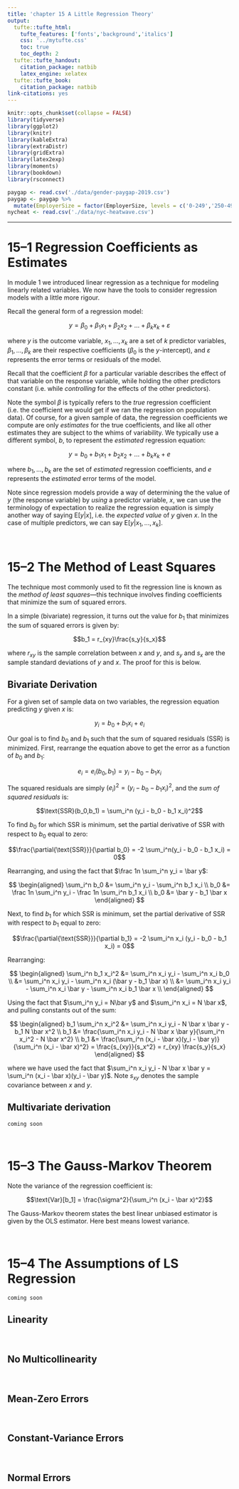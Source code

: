 ```yaml
---
title: 'chapter 15 A Little Regression Theory'
output:
  tufte::tufte_html:
    tufte_features: ['fonts','background','italics']
    css: '../mytufte.css'
    toc: true
    toc_depth: 2
  tufte::tufte_handout:
    citation_package: natbib
    latex_engine: xelatex
  tufte::tufte_book:
    citation_package: natbib
link-citations: yes
---
```


```r
knitr::opts_chunk$set(collapse = FALSE)
library(tidyverse)
library(ggplot2)
library(knitr)
library(kableExtra)
library(extraDistr)
library(gridExtra)
library(latex2exp)
library(moments)
library(bookdown)
library(rsconnect)
```

```r
paygap <- read.csv('./data/gender-paygap-2019.csv')
paygap <- paygap %>%
  mutate(EmployerSize = factor(EmployerSize, levels = c('0-249','250-499','500-999','1000-4999','5000-19999','20000+')))
nycheat <- read.csv('./data/nyc-heatwave.csv')
```

\newcommand{\E}{\text{E}}
\newcommand{\Var}{\text{Var}}
\newcommand{\SD}{\text{SD}}
\newcommand{\SE}{\text{SE}}
\newcommand{\Cov}{\text{Cov}}
\newcommand{\Cor}{\text{Cor}}
\renewcommand{\P}{\text{P}}
\newcommand{\pd}[2]{\frac{\partial #1}{\partial #2}}
\newcommand{\sumin}{\sum_i^n}
\newcommand{\Bias}{\text{Bias}}

\newcommand{\SSR}{\text{SSR}}

\newcommand{\mhat}[1]{\skew{3}\hat{#1}}

--- 

# 15--1 Regression Coefficients as Estimates

In module 1 we introduced linear regression as a technique for modeling linearly related variables. We now have the tools to consider regression models with a little more rigour.   

Recall the general form of a regression model:

$$y = \beta_0 + \beta_1  x_1 + \beta_2 x_2 + ... + \beta_k x_k + \varepsilon$$

where $y$ is the outcome variable, $x_1, ..., x_k$ are a set of $k$ predictor variables, $\beta_1, ..., \beta_k$ are their respective coefficients ($\beta_0$ is the $y$-intercept), and $\varepsilon$ represents the error terms or residuals of the model.  

Recall that the coefficient $\beta$ for a particular variable describes the effect of that variable on the response variable, while holding the other predictors constant (i.e. while *controlling* for the effects of the other predictors).   

Note the symbol $\beta$ is typically refers to the *true* regression coefficient (i.e. the coefficient we would get if we ran the regression on population data). Of course, for a given sample of data, the regression coefficients we compute are only *estimates* for the true coefficients, and like all other estimates they are subject to the whims of variability. We typically use a different symbol, $b$, to represent the *estimated* regression equation:

$$y = b_0 + b_1x_1 + b_2 x_2 + ... + b_k x_k + e$$

where $b_1, ..., b_k$ are the set of *estimated* regression coefficients, and $e$ represents the *estimated* error terms of the model.  

Note since regression models provide a way of determining the the value of $y$ (the response variable) by *using* a predictor variable, $x$, we can use the terminology of expectation to realize the regression equation is simply another way of saying $\E[y | x]$, i.e. the *expected value* of $y$ given $x$. In the case of multiple predictors, we can say $\E[y | x_1, ..., x_k]$.   


\ 

# 15--2 The Method of Least Squares 

The technique most commonly used to fit the regression line is known as the *method of least squares*---this technique involves finding coefficients that minimize the sum of squared errors.     

In a simple (bivariate) regression, it turns out the value for $b_1$ that minimizes the sum of squared errors is given by:

$$b_1 = r_{xy}\frac{s_y}{s_x}$$

where $r_{xy}$ is the sample correlation between $x$ and $y$, and $s_y$ and $s_x$ are the sample standard deviations of $y$ and $x$. The proof for this is below.  

## Bivariate Derivation  

For a given set of sample data on two variables, the regression equation predicting $y$ given $x$ is:

$$y_i = b_0 + b_1 x_i + e_i$$

Our goal is to find $b_0$ and $b_1$ such that the sum of squared residuals (SSR) is minimized. First, rearrange the equation above to get the error as a function of $b_0$ and $b_1$:

$$e_i = e_i(b_0,b_1) = y_i - b_0 - b_1 x_i$$

The squared residuals are simply $(e_i)^2 = (y_i - b_0 - b_1 x_i)^2$, and the *sum of squared residuals* is:

$$\SSR(b_0,b_1) = \sum_i^n (y_i - b_0 - b_1 x_i)^2$$

To find $b_0$ for which $\SSR$ is minimum, set the partial derivative of $\SSR$ with respect to $b_0$ equal to zero:

$$\frac{\partial{\SSR}}{\partial b_0} = -2 \sum_i^n(y_i - b_0 - b_1 x_i) = 0$$

Rearranging, and using the fact that $\frac 1n \sum_i^n y_i = \bar y$:

$$
\begin{aligned}
  \sum_i^n b_0 &= \sum_i^n y_i - \sum_i^n b_1 x_i \\ 
  b_0 &= \frac 1n \sum_i^n y_i - \frac 1n \sum_i^n b_1 x_i \\ 
  b_0 &= \bar y - b_1 \bar x
\end{aligned}  
$$

Next, to find $b_1$ for which $\SSR$ is minimum, set the partial derivative of $\SSR$ with respect to $b_1$ equal to zero:

$$\frac{\partial{\SSR}}{\partial b_1} = -2 \sum_i^n x_i (y_i - b_0 - b_1 x_i) = 0$$

Rearranging:

$$
\begin{aligned}
  \sum_i^n b_1 x_i^2 &= \sum_i^n x_i y_i - \sum_i^n x_i b_0 \\ 
  &= \sum_i^n x_i y_i - \sum_i^n x_i (\bar y - b_1 \bar x) \\ 
  &= \sum_i^n x_i y_i - \sum_i^n x_i \bar y - \sum_i^n x_i b_1 \bar x \\ 
\end{aligned}  
$$

Using the fact that $\sum_i^n y_i = N\bar y$ and $\sum_i^n x_i = N \bar x$, and pulling constants out of the sum:

$$
\begin{aligned}
  b_1 \sum_i^n x_i^2 &= \sum_i^n x_i y_i - N \bar x \bar y - b_1 N \bar x^2 \\ 
  b_1 &= \frac{\sum_i^n x_i y_i - N \bar x \bar y}{\sum_i^n x_i^2 - N \bar x^2} \\ 
  b_1 &= \frac{\sum_i^n (x_i - \bar x)(y_i - \bar y)}{\sum_i^n (x_i - \bar x)^2} = \frac{s_{xy}}{s_x^2} = r_{xy} \frac{s_y}{s_x}
\end{aligned}
$$

where we have used the fact that $\sum_i^n x_i y_i - N \bar x \bar y = \sum_i^n (x_i - \bar x)(y_i - \bar y)$. Note $s_{xy}$ denotes the sample covariance between $x$ and $y$. 

## Multivariate derivation 

`coming soon`






\ 

# 15--3 The Gauss-Markov Theorem 

Note the variance of the regression coefficient is:

$$\Var[b_1] = \frac{\sigma^2}{\sum_i^n (x_i - \bar x)^2}$$

The Gauss-Markov theorem states the best linear unbiased estimator is given by the OLS estimator. Here best means lowest variance.



\ 

# 15--4 The Assumptions of LS Regression 

`coming soon`

## Linearity 

\ 

## No Multicollinearity 

\   

## Mean-Zero Errors

\ 

## Constant-Variance Errors 

\ 

## Normal Errors





